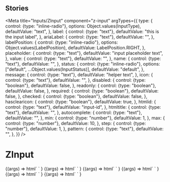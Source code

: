 
## Stories

<Meta
  title="Inputs/ZInput"
  component="z-input"
  argTypes={{
    type: {
      control: {type: "inline-radio"},
      options: Object.values(InputType),
      defaultValue: "text",
    },
    label: {
      control: {type: "text"},
      defaultValue: "this is the input label",
    },
    ariaLabel: {
      control: {type: "text"},
      defaultValue: "",
    },
    labelPosition: {
      control: {type: "inline-radio"},
      options: Object.values(LabelPosition),
      defaultValue: LabelPosition.RIGHT,
    },
    placeholder: {
      control: {type: "text"},
      defaultValue: "input placeholder text",
    },
    value: {
      control: {type: "text"},
      defaultValue: "",
    },
    name: {
      control: {type: "text"},
      defaultValue: "",
    },
    status: {
      control: {type: "inline-radio"},
      options: ["default", ...Object.values(InputStatus)],
      defaultValue: "default",
    },
    message: {
      control: {type: "text"},
      defaultValue: "helper text",
    },
    icon: {
      control: {type: "text"},
      defaultValue: "",
    },
    disabled: {
      control: {type: "boolean"},
      defaultValue: false,
    },
    readonly: {
      control: {type: "boolean"},
      defaultValue: false,
    },
    required: {
      control: {type: "boolean"},
      defaultValue: false,
    },
    checked: {
      control: {type: "boolean"},
      defaultValue: false,
    },
    hasclearicon: {
      control: {type: "boolean"},
      defaultValue: true,
    },
    htmlid: {
      control: {type: "text"},
      defaultValue: "input-id",
    },
    htmltitle: {
      control: {type: "text"},
      defaultValue: "",
    },
    autocomplete: {
      control: {type: "text"},
      defaultValue: "",
    },
    min: {
      control: {type: "number"},
      defaultValue: 1,
    },
    max: {
      control: {type: "number"},
      defaultValue: 10,
    },
    step: {
      control: {type: "number"},
      defaultValue: 1,
    },
    pattern: {
      control: {type: "text"},
      defaultValue: "",
    },
  }}
/>

# ZInput

<Canvas>
  <Story name="z-input - all props">
    {(args) =>
      html`
        <z-input
          type=${args.type}
          label=${args.label}
          aria-label=${args.ariaLabel}
          label-position=${args.labelPosition}
          placeholder=${args.placeholder}
          value=${args.value}
          name=${args.name}
          status=${args.status}
          message=${args.message}
          icon=${args.icon}
          disabled=${args.disabled}
          readonly=${args.readonly}
          required=${args.required}
          checked=${args.checked}
          hasclearicon=${args.hasclearicon}
          htmlid=${args.htmlid}
          htmltitle=${args.htmltitle}
          autocomplete=${args.autocomplete}
          min=${args.min}
          max=${args.max}
          step=${args.step}
          pattern=${args.pattern}
        ></z-input>
      `
    }
  </Story>
  <Story
    name="z-input text"
    parameters={{
      controls: {
        include: [
          "type",
          "label",
          "ariaLabel",
          "placeholder",
          "value",
          "name",
          "status",
          "message",
          "icon",
          "disabled",
          "readonly",
          "required",
          "hasclearicon",
          "htmlid",
          "htmltitle",
          "autocomplete",
        ],
      },
    }}
    argTypes={{
      type: {
        options: ["text", "password", "number", "email"],
      },
    }}
  >
    {(args) =>
      html`
        <z-input
          type=${args.type}
          label=${args.label}
          aria-label=${args.ariaLabel}
          placeholder=${args.placeholder}
          value=${args.value}
          name=${args.name}
          status=${args.status}
          message=${args.message}
          icon=${args.icon}
          disabled=${args.disabled}
          readonly=${args.readonly}
          required=${args.required}
          hasclearicon=${args.hasclearicon}
          htmlid=${args.htmlid}
          htmltitle=${args.htmltitle}
          autocomplete=${args.autocomplete}
        ></z-input>
      `
    }
  </Story>
  <Story
    name="z-input textarea"
    parameters={{
      controls: {
        include: [
          "type",
          "label",
          "ariaLabel",
          "placeholder",
          "value",
          "name",
          "status",
          "message",
          "disabled",
          "readonly",
          "required",
          "htmlid",
          "htmltitle",
        ],
      },
    }}
    argTypes={{
      type: {
        options: ["textarea"],
        defaultValue: "textarea",
      },
    }}
  >
    {(args) =>
      html`
        <z-input
          type=${args.type}
          label=${args.label}
          aria-label=${args.ariaLabel}
          placeholder=${args.placeholder}
          value=${args.value}
          name=${args.name}
          status=${args.status}
          message=${args.message}
          disabled=${args.disabled}
          readonly=${args.readonly}
          required=${args.required}
          htmlid=${args.htmlid}
          htmltitle=${args.htmltitle}
        ></z-input>
      `
    }
  </Story>
  <Story
    name="z-input checkbox"
    parameters={{
      controls: {
        include: [
          "type",
          "label",
          "ariaLabel",
          "labelPosition",
          "name",
          "disabled",
          "readonly",
          "required",
          "checked",
          "htmlid",
          "htmltitle",
        ],
      },
    }}
    argTypes={{
      type: {
        options: ["checkbox"],
        defaultValue: "checkbox",
      },
    }}
  >
    {(args) =>
      html`
        <z-input
          type="${args.type}"
          label=${args.label}
          aria-label=${args.ariaLabel}
          label-position=${args.labelPosition}
          name=${args.name}
          disabled=${args.disabled}
          readonly=${args.readonly}
          required=${args.required}
          checked=${args.checked}
          htmlid=${args.htmlid}
          htmltitle=${args.htmltitle}
        ></z-input>
      `
    }
  </Story>
  <Story
    name="z-input radio"
    parameters={{
      controls: {
        include: [
          "type",
          "label",
          "ariaLabel",
          "labelPosition",
          "name",
          "value",
          "disabled",
          "readonly",
          "required",
          "checked",
          "htmlid",
          "htmltitle",
        ],
      },
    }}
    argTypes={{
      type: {
        options: ["radio"],
        defaultValue: "radio",
      },
    }}
  >
    {(args) =>
      html`
        <z-input
          type=${args.type}
          label=${args.label}
          aria-label=${args.ariaLabel}
          label-position=${args.labelPosition}
          name=${args.name}
          value=${args.value}
          disabled=${args.disabled}
          readonly=${args.readonly}
          required=${args.required}
          checked=${args.checked}
          htmlid=${args.htmlid}
          htmltitle=${args.htmltitle}
        ></z-input>
      `
    }
  </Story>
  <Story
    name="z-input number"
    parameters={{
      controls: {
        include: ["type", "min", "max", "step", "value", "hasclearicon"],
      },
    }}
    argTypes={{
      type: {
        options: ["number"],
        defaultValue: "number",
      },
      min: {
        defaultValue: 1,
      },
      max: {
        defaultValue: 10,
      },
      step: {
        defaultValue: 1,
      },
      value: {
        defaultValue: "1",
      },
      hasclearicon: {
        defaultValue: false,
      },
    }}
  >
    {(args) =>
      html`
        <z-input
          type=${args.type}
          value=${args.value}
          min=${args.min}
          max=${args.max}
          step=${args.step}
          hasclearicon=${args.hasclearicon}
        ></z-input>
      `
    }
  </Story>
</Canvas>

<ArgsTable of="z-input" />
